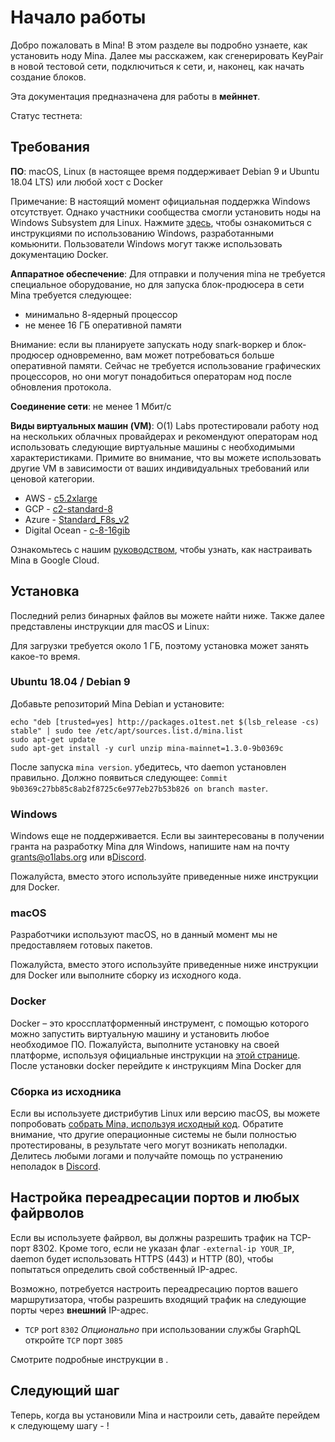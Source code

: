 
# Начало работы

Добро пожаловать в Mina! В этом разделе вы подробно узнаете, как установить ноду Mina. Далее мы расскажем, как сгенерировать KeyPair в новой тестовой сети, подключиться к сети, и, наконец, как начать создание блоков.

<Alert>

Эта документация предназначена для работы в **мейннет**.

Статус тестнета: <StatusBadge service="Network" />

</Alert>

## Требования

**ПО**: macOS, Linux (в настоящее время поддерживает Debian 9 и Ubuntu 18.04 LTS) или любой хост с Docker

Примечание: В настоящий момент официальная поддержка Windows отсутствует. Однако участники сообщества смогли установить ноды на Windows Subsystem для Linux. Нажмите [здесь](https://minawiki.com/index.php?title=Mina_on_Windows), чтобы ознакомиться с инструкциями по использованию Windows, разработанными комьюнити. Пользователи Windows могут также использовать документацию Docker.

**Аппаратное обеспечение**: Для отправки и получения mina не требуется специальное оборудование, но для запуска блок-продюсера в сети Mina требуется следующее:

- минимально 8-ядерный процессор
- не менее 16 ГБ оперативной памяти

Внимание: если вы планируете запускать ноду snark-воркер и блок-продюсер одновременно, вам может потребоваться больше оперативной памяти. Сейчас не требуется использование графических процессоров, но они могут понадобиться операторам нод после обновления протокола.

**Соединение сети**: не менее 1 Мбит/с

**Виды виртуальных машин (VM)**:
O(1) Labs протестировали работу нод на нескольких облачных провайдерах и рекомендуют операторам нод использовать следующие виртуальные машины с необходимыми характеристиками. Примите во внимание, что вы можете использовать другие VM в зависимости от ваших индивидуальных требований или ценовой категории.

- AWS - [c5.2xlarge](https://www.ec2instances.info/?filter=c5.2xl&region=us-west-2&cost_duration=daily&selected=c5.2xlarge)
- GCP - [c2-standard-8](https://cloud.google.com/compute/docs/machine-types)
- Azure - [Standard_F8s_v2](https://docs.microsoft.com/en-us/azure/virtual-machines/windows/sizes-compute#fsv2-series-1)
- Digital Ocean - [c-8-16gib](https://cloud.digitalocean.com/droplets/new?size=c-8-16gib)

Ознакомьтесь с нашим [руководством](https://youtu.be/M9lE2lgyVEo), чтобы узнать, как настраивать Mina в Google Cloud.

## Установка

Последний релиз бинарных файлов вы можете найти ниже. Также далее представлены инструкции для macOS и Linux:

Для загрузки требуется около 1 ГБ, поэтому установка может занять какое-то время.

### Ubuntu 18.04 / Debian 9

Добавьте репозиторий Mina Debian и установите:

```
echo "deb [trusted=yes] http://packages.o1test.net $(lsb_release -cs) stable" | sudo tee /etc/apt/sources.list.d/mina.list
sudo apt-get update
sudo apt-get install -y curl unzip mina-mainnet=1.3.0-9b0369c
```

После запуска `mina version`. убедитесь, что daemon установлен правильно. Должно появиться следующее: `Commit 9b0369c27bb85c8ab2f8725c6e977eb27b53b826 on branch master`.

### Windows

Windows еще не поддерживается. Если вы заинтересованы в получении гранта на разработку Mina для Windows, напишите нам на почту grants@o1labs.org или в[Discord](https://bit.ly/MinaDiscord).

Пожалуйста, вместо этого используйте приведенные ниже инструкции для Docker.

### macOS

Разработчики используют macOS, но в данный момент мы не предоставляем готовых пакетов.

Пожалуйста, вместо этого используйте приведенные ниже инструкции для Docker или выполните сборку из исходного кода.

### Docker

Docker – это кроссплатформенный инструмент, с помощью которого можно запустить виртуальную машину и установить любое необходимое ПО. Пожалуйста, выполните установку на своей платформе, используя официальные инструкции на [этой странице](https://docs.docker.com/get-docker/). После установки docker перейдите к инструкциям Mina Docker для <DocLink copy="Подключения к сети" url="/node-operators/connecting" />

### Сборка из исходника

Если вы используете дистрибутив Linux или версию macOS, вы можете попробовать [собрать Mina, используя исходный код](https://github.com/MinaProtocol/mina/blob/master/README-dev.md#building-mina). Обратите внимание, что другие операционные системы не были полностью протестированы, в результате чего могут возникать неполадки. Делитесь любыми логами и получайте помощь по устранению неполадок в [Discord](https://bit.ly/MinaDiscord).

## Настройка переадресации портов и любых файрволов

Если вы используете файрвол, вы должны разрешить трафик на TCP-порт 8302. Кроме того, если не указан флаг `-external-ip YOUR_IP`, daemon будет использовать HTTPS (443) и HTTP (80), чтобы попытаться определить свой собственный IP-адрес.

Возможно, потребуется настроить переадресацию портов вашего маршрутизатора, чтобы разрешить входящий трафик на следующие порты через **внешний** IP-адрес.

- `TCP` port `8302`
  _Опционально_ при использовании службы GraphQL откройте `TCP` порт `3085`

Смотрите подробные инструкции в <DocLink copy="этом руководстве" url="/troubleshooting#port-forwarding" />.

## Следующий шаг

Теперь, когда вы установили Mina и настроили сеть, давайте перейдем к следующему шагу - <DocLink copy="генерации keypair" url="/node-operators/keypair" />!
